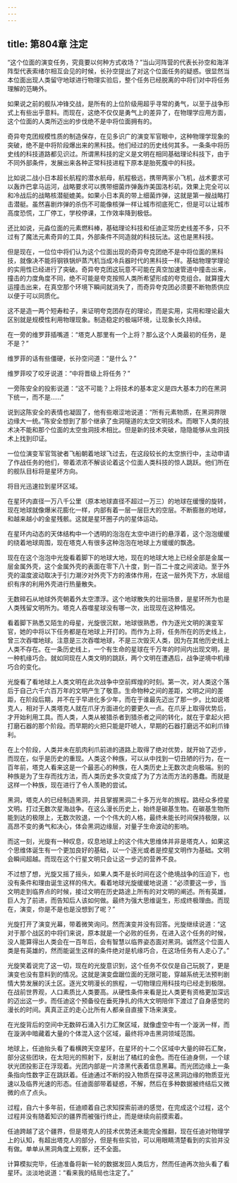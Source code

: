 ```yaml
---
---
---
```

title: 第804章 注定
---



“这个位面的演变任务，究竟要以何种方式收场？”当山河阵营的代表长孙空和海洋阵型代表索绪尔相互会见的时候，长孙空提出了对这个位面任务的疑惑。很显然当本位面出现人类留守地球进行物理实验后，整个任务已经脱离的中将们对中将任务理解的范畴外。

如果说之前的舰队冲锋交战，是所有的上位阶级用超乎寻常的勇气，以至于战争形式上有些出乎意料。而现在，这绝不仅仅是勇气上的差异了，在物理学应用方面，这个位面的人类所迈出的步伐绝不是中将位面拥有的。

奇异夸克团规模性质的制造保存，在见多识广的演变军官眼中，这种物理学现象的突破，绝不是中将阶段爆出来的黑科技。他们经过的历史线何其多。一条条中将历史线的科技道路都见识过。所谓黑科技的定义是文明在相同基础理论科技下，由于不同外部条件，发展出来各种正常科技进程下原本是胎死腹中的科技。

比如说二战小日本超长航程的潜水航母，航程极远，携带两家小飞机，战术要求可以轰炸巴拿马运河，战略要求可以携带细菌炸弹轰炸美国洛杉矶，效果上完全可以和冷战后的战略核潜艇媲美。如果小日本真的带上细菌炸弹，这就是第一艘战略打击潜艇。虽然喜剧炸弹的杀伤不可能像核弹一样让城市彻底死亡，但是可以让城市高度恐慌，工厂停工，学校停课，工作效率降到极低。

还比如说，元淼位面的元素燃料棒，基础理论科技和任迪正常历史线差不多，只不过有了魔法元素奇异的工具，外部条件不同造就的科技玩法。这也是黑科技。

但是现在，一位位中将们认为这个位面出现的奇异夸克团绝不是中将位面的黑科技，就像决不能将钢铁锅炉蒸汽机当成冷兵器时代的黑科技一样。基础物理学理论的实用性已经进行了突破。奇异夸克团这玩意不可能在真空加速管道中撞击出来，撞击的力度角度不同，绝不可能是夸克按照人类所希望形成的夸克组合。就算撞大运撞击出来，在真空那个环境下瞬间就消失了，而奇异夸克团必须要不断物质供应以便于可以同质化。

这不是造一两个短寿粒子，来证明夸克团存在的理论，而是实用，实用和理论最大区别就是规模性利用物理现象。制造稳定的极端环境，让现象长久持续。

在一旁的维罗菲插嘴道：“塔克人那里有一个上将？那么这个人类最初的任务，是不是？”

维罗菲的话有些僵硬，长孙空问道：“是什么？”

维罗菲咬了咬牙说道：“中将晋级上将任务？”

一旁陈安全的投影说道：“这不可能？上将技术的基本定义是四大基本力的在黑洞下统一，而不是……”

说到这陈安全的表情也凝固了，他有些艰涩地说道：“所有元素物质，在黑洞界限边缘大一统。”陈安全想到了那个继承了虫洞隧道的太空文明技术。而眼下人类的技术决不能和那个位面的太空虫洞技术相比。但是新的技术突破，隐隐能够从虫洞技术上找到印证。

一位位演变军官驾驶者飞船朝着地球飞过去，在这段较长的太空旅行中，主动申请了作战任务的他们，带着浓浓不解谈论着这个位面人类科技的惊人跳跃。他们所在的舰队目标将是星环方向。

将目光迅速拉到星环区域。

在星环内直径一万八千公里（原本地球直径不超过一万三）的地球在缓慢的旋转，现在地球就像爆米花膨化一样，内部有着一层一层巨大的空层。不断膨胀的地球，和越来越小的金星残骸。这就是星环圈子内的星体运动。

在星环内动态的天体结构中一个透明的泡泡在太空中进行的悬浮着，这个泡泡缓缓的绕着地球周围，现在塔克人有很多这种泡泡在地球上方缓缓的飘逸。

现在在这个泡泡中光旋看着脚下的地球大地，现在的地球大地上已经全部是金属一层金属外壳，这个金属外壳的表面在零下八十度，到一百二十度之间波动。至于外壳的温度波动取决于引力潮汐对外壳下方的液体作用，在这一层外壳下方，水层组织有序的利用外壳进行热量散失。

无数碎石从地球外壳朝着外太空漂浮。这个地球散失的壮丽场景，是星环所为也是人类残留文明所为。塔克人吞噬星球没有哪一次，出现现在这种情况。

看着脚下熟悉又陌生的母星，光旋很沉默，地球很熟悉，作为逐光文明的演变军官，她的中将以下任务都是在地球上开打的。而作为上将，任务所在的历史线上，曾三次吞噬地球。注意是三次吞噬地球，不是三次毁灭人类，因为在其他历史线上人类不存在。在一条历史线上，一个有生命的星球在千万年的时间内出现文明，是一种机缘巧合。就如同现在人类文明的跳跃，两个文明在遭遇后，战争逆境中机缘巧合的变化。

光旋看了看地球上人类文明在此次战争中空前辉煌的时刻。第一次，对人类这个落后于自己六千六百万年的文明产生了敬意。生命物种之间的差距，文明之间的差距，在阶段后期，并不在于早进化多少年，而在于谁最先迈出了那一步。比如说塔克人，相对于人类塔克人就在爪牙方面进化的要更久一点。在爪牙上取得优势后，才开始利用工具。而人类，人类从被猎杀者到猎杀者之间的转化，就在于拿起火把打磨石器的那个阶段。而早期的火把只能是吓唬人，早期的石器打磨远不如利爪锋利。

在上个阶段，人类并未在肌肉利爪前进的道路上取得了绝对优势，就开始了迈步，而现在，似乎是历史的重现。人类这个种族，可以从中找到一切丑陋的行为，在一百年前，塔克人看来这是一个最恶心的种族，在人类历史上无数次走向极端。别的种族是为了生存而找方法，而人类历史多次变成了为了方法而方法的愚蠢。而就是这样一个种族，现在进行了令人羡艳的尝试。

黑洞，塔克人的已经制造黑洞，并且掌握黑洞二十多万光年的旅程。路经众多控星文明。打过无数次星海战争。在这么漫长历史上，始终是碳基生物。在碳基生物所能到达的极限上，无数次败退，一个个伟大的人格，最终未能长时间保持极限，以高昂不变的勇气和决心，体会黑洞边缘层，对量子生命波动的影响。

而这一刻，光旋有一种叹息，叹息地球上的这个伟大思维体并非是塔克人，如果这个思维体诞生有一个更加良好的基础，以一个逐光或者是控星文明作为基础。文明会瞬间超越。而现在这个行星文明只会让这一步迈的营养不良。

不过想了想，光旋又摇了摇头，如果人类不是长时间在这个绝境战争的压迫下，也没有条件和理由诞生这样的伟大。看着地球光旋缓缓地说道：“必须要这一步，当文明走到临界点的时候，接过文明在历史路途上所有的对文明的阐述。所有英雄，巨人为了前进，而告知后人该如何做。最终为强大思维诞生，形成终极理由。而现在，演变，你是不是也是没想到了呢？”

光旋打开了演变光幕，带着微笑询问。然而演变并没有回答。光旋继续说道：“这对于那个战区的中将们来说，原本就是一个必败的任务，在进入这个任务的时候，没人能算得出人类会在一百年后，会有智慧以临界姿态面对黑洞。诚然这个位面人类是有英雄的，然而能诞生这样的条件绝对是机缘巧合，在这场任务有人走心了。”

光旋笑着说完了这一切，现在的光旋意识到，这个任务不仅仅是自己玩脱了，更是演变也没有意料到的情况。这就是演变盘踞位面的无限可能，穿越系统无法预判剧情大势发展的沃土区。逐光文明漫长的旅程，一切物理应用科技均已经走到极限。在战前世界观，人口素质比人类要高。从硬性条件来看是比人类更有资格更加深远的迈出这一步。而任迪这个预备役在垂死挣扎的伟大文明陪伴下渡过了自身感觉的漫长的时间。真真正正的走心比所有人都亲自直接下场来演变。

在光旋背后的空间中无数碎石涌入引力汇聚区域，就像虚空中有一个漩涡一样，而在漩涡中暗藏着大量的个体混入这个区域，最终将冲击黑洞领域范围。

地球上，任迪抬头看了看横跨天空星环，在星环的十二个区域中大量的碎石汇聚，部分这些团块，在太阳光的照射下，反射出了橘红的金色。而在任迪身侧，一个球状光团投影正在浮现着。光团内部是一片漆黑代表着信息黑幕。而光团边缘上一条条指向性数字正在跳跃着。任迪通过不断的投入物质在探寻这黑洞边缘的物质亚光速以及临界光速的形态。任迪面部带着疑惑，不解，然后在多种数据被终结后又微微的点了点头。

过程，自六十多年前，任迪顺着自己求知探索前进的感觉，在完成这个过程，这个过程并没有随着知识的疆界而被强行终止，而是继续向前摸索着。

任迪跨越了这个疆界，但是塔克人的技术优势还未能完全推翻，现在任迪对物理学上的认知，有超出塔克人的部分，但是有些实验，可以用眼睛清楚看到的实验并没有做。单单从黑洞角度上观察，还不全面。

计算模拟完毕，任迪准备将新一轮的数据发回人类后方，然而任迪再次抬头看了看星环。淡淡地说道：“看来我的结局也注定了。”